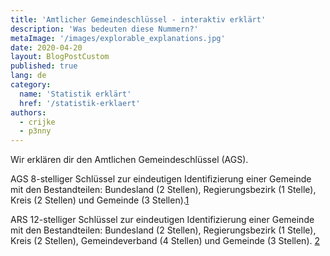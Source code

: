 ```yaml
---
title: 'Amtlicher Gemeindeschlüssel - interaktiv erklärt'
description: 'Was bedeuten diese Nummern?'
metaImage: '/images/explorable_explanations.jpg'
date: 2020-04-20
layout: BlogPostCustom
published: true
lang: de
category:
  name: 'Statistik erklärt'
  href: '/statistik-erklaert'
authors:
  - crijke
  - p3nny
---
```



<Container maxWidth="lg">
  <BodyText>

Wir erklären dir den Amtlichen Gemeindeschlüssel (AGS).

<RegionkeysNoSSR />

AGS
8-stelliger Schlüssel zur eindeutigen Identifizierung einer Gemeinde mit den Bestandteilen: Bundesland (2 Stellen), Regierungsbezirk (1 Stelle), Kreis (2 Stellen) und Gemeinde (3 Stellen).[1](https://www.destatis.de/DE/Themen/Laender-Regionen/Regionales/Gemeindeverzeichnis/Glossar/amtlicher-gemeindeschluessel.html)

ARS
12-stelliger Schlüssel zur eindeutigen Identifizierung einer Gemeinde mit den Bestandteilen: Bundesland (2 Stellen), Regierungsbezirk (1 Stelle), Kreis (2 Stellen), Gemeindeverband (4 Stellen) und Gemeinde (3 Stellen).
[2](https://www.destatis.de/DE/Themen/Laender-Regionen/Regionales/Gemeindeverzeichnis/Glossar/regionalschluessel.html)

  </BodyText>
</Container>
